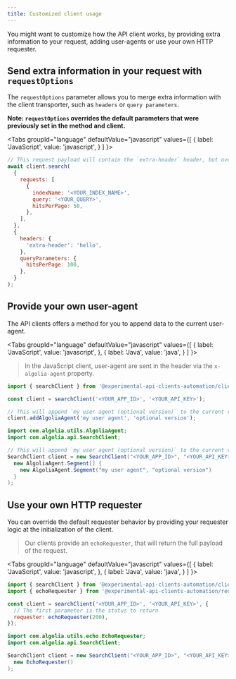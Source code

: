 ```yaml
---
title: Customized client usage
---
```



You might want to customize how the API client works, by providing extra information to your request, adding user-agents or use your own HTTP requester.

## Send extra information in your request with `requestOptions`

The `requestOptions` parameter allows you to merge extra information with the client transporter, such as `headers` or `query parameters`.

**Note: `requestOptions` overrides the default parameters that were previously set in the method and client.**

<Tabs
  groupId="language"
  defaultValue="javascript"
  values={[
    { label: 'JavaScript', value: 'javascript', }
  ]
}>
<TabItem value="javascript">

```js
// This request payload will contain the `extra-header` header, but override the `hitsPerPage` value.
await client.search(
  {
    requests: [
      {
        indexName: '<YOUR_INDEX_NAME>',
        query: '<YOUR_QUERY>',
        hitsPerPage: 50,
      },
    ],
  },
  {
    headers: {
      'extra-header': 'hello',
    },
    queryParameters: {
      hitsPerPage: 100,
    },
  }
);
```

</TabItem>
</Tabs>

## Provide your own user-agent

The API clients offers a method for you to append data to the current user-agent.

<Tabs
  groupId="language"
  defaultValue="javascript"
  values={[
    { label: 'JavaScript', value: 'javascript', },
    { label: 'Java', value: 'java', }
  ]
}>
<TabItem value="javascript">

> In the JavaScript client, user-agent are sent in the header via the `x-algolia-agent` property.

```js
import { searchClient } from '@experimental-api-clients-automation/client-search';

const client = searchClient('<YOUR_APP_ID>', '<YOUR_API_KEY>');

// This will append `my user agent (optional version)` to the current value of `x-algolia-agent` for every requests
client.addAlgoliaAgent('my user agent', 'optional version');
```

</TabItem>

<TabItem value="java">

```java
import com.algolia.utils.AlgoliaAgent;
import com.algolia.api.SearchClient;

// This will append `my user agent (optional version)` to the current value of `x-algolia-agent` for every requests
SearchClient client = new SearchClient("<YOUR_APP_ID>", "<YOUR_API_KEY>",
  new AlgoliaAgent.Segment[] {
    new AlgoliaAgent.Segment("my user agent", "optional version")
  }
);
```

</TabItem>
</Tabs>

## Use your own HTTP requester

You can override the default requester behavior by providing your requester logic at the initialization of the client.

> Our clients provide an `echoRequester`, that will return the full payload of the request.

<Tabs
  groupId="language"
  defaultValue="javascript"
  values={[
    { label: 'JavaScript', value: 'javascript', },
    { label: 'Java', value: 'java', }
  ]
}>
<TabItem value="javascript">

```js
import { searchClient } from '@experimental-api-clients-automation/client-search';
import { echoRequester } from '@experimental-api-clients-automation/requester-node-http';

const client = searchClient('<YOUR_APP_ID>', '<YOUR_API_KEY>', {
  // The first parameter is the status to return
  requester: echoRequester(200),
});
```

</TabItem>

<TabItem value="java">

```java
import com.algolia.utils.echo.EchoRequester;
import com.algolia.api.SearchClient;

SearchClient client = new SearchClient("<YOUR_APP_ID>", "<YOUR_API_KEY>",
  new EchoRequester()
);
```

</TabItem>
</Tabs>
